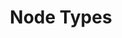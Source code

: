 ---
title: Node Types
prev: 
    link: /node_running/overview
next:
    link: /node_running/relay
sidebar:
    order: 2
banner:
  content: |
    This content is a work in progress and may be incomplete. If you have any questions, please reach out to us on our
    <a href="https://discord.gg/algorand">Discord</a>
---